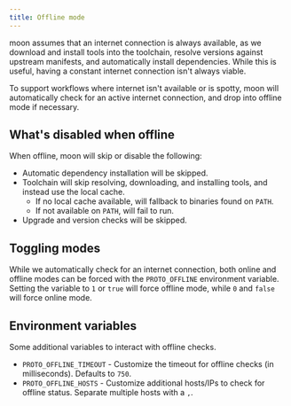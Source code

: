 ```yaml
---
title: Offline mode
---
```


moon assumes that an internet connection is always available, as we download and install tools into
the toolchain, resolve versions against upstream manifests, and automatically install dependencies.
While this is useful, having a constant internet connection isn't always viable.

To support workflows where internet isn't available or is spotty, moon will automatically check for
an active internet connection, and drop into offline mode if necessary.

## What's disabled when offline

When offline, moon will skip or disable the following:

- Automatic dependency installation will be skipped.
- Toolchain will skip resolving, downloading, and installing tools, and instead use the local cache.
  - If no local cache available, will fallback to binaries found on `PATH`.
  - If not available on `PATH`, will fail to run.
- Upgrade and version checks will be skipped.

## Toggling modes

While we automatically check for an internet connection, both online and offline modes can be forced
with the `PROTO_OFFLINE` environment variable. Setting the variable to `1` or `true` will force
offline mode, while `0` and `false` will force online mode.

## Environment variables

Some additional variables to interact with offline checks.

- `PROTO_OFFLINE_TIMEOUT` - Customize the timeout for offline checks (in milliseconds). Defaults to
  `750`.
- `PROTO_OFFLINE_HOSTS` - Customize additional hosts/IPs to check for offline status. Separate
  multiple hosts with a `,`.
